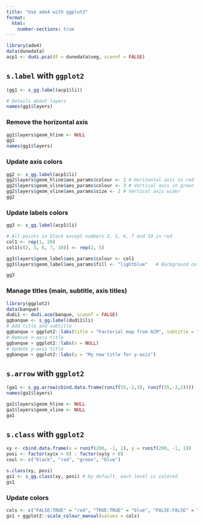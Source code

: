 ```yaml
---
title: "Use ade4 with ggplot2"
format: 
  html:
    number-sections: true
---
```



```r
library(ade4)
data(dunedata)
acp1 <- dudi.pca(df = dunedata$veg, scannf = FALSE)
```

## `s.label` with `ggplot2`

```r
(gg1 <- s_gg.label(acp1$li))

# Details about layers
names(gg1$layers)
```


### Remove the horizontal axis
```r
gg1$layers$geom_hline <- NULL
gg1
names(gg1$layers)
```

### Update axis colors
```r
gg2 <- s_gg.label(acp1$li)
gg2$layers$geom_hline$aes_params$colour <- 2 # Horizontal axis in red
gg2$layers$geom_vline$aes_params$colour <- 3 # Vertical axis in green
gg2$layers$geom_vline$aes_params$size <- 2 # Vertical axis wider
gg2
```


### Update labels colors
```r
gg3 <- s_gg.label(acp1$li)

# All points in black except numbers 2, 5, 6, 7 and 10 in red
col1 <- rep(1, 20)
col1[c(2, 5, 6, 7, 10)] <- rep(2, 5)

gg3$layers$geom_label$aes_params$colour <- col1
gg3$layers$geom_label$aes_params$fill <- "lightblue"   # Background color

gg3
```


### Manage titles (main, subtitle, axis titles)
```r
library(ggplot2)
data(banque)
dudi1 <- dudi.acm(banque, scannf = FALSE)
ggbanque <- s_gg.label(dudi1$li)
# Add title and subtitle
ggbanque + ggplot2::labs(title = "Factorial map from ACM", subtitle = "Here is a subtitle")
# Remove x-axis title
ggbanque + ggplot2::labs(x = NULL)
# Update y-axis title
ggbanque + ggplot2::labs(y = "My new title for y-axis")
```


## `s.arrow` with `ggplot2`

```r
(ga1 <- s_gg.arrow(cbind.data.frame(runif(55,-2,3), runif(55,-3,2))))
names(ga1$layers)
```

```r
ga1$layers$geom_hline <- NULL
ga1$layers$geom_vline <- NULL
ga1
```


## `s.class` with `ggplot2`
```r
xy <- cbind.data.frame(x = runif(200, -1, 1), y = runif(200, -1, 1))
posi <- factor(xy$x > 0) : factor(xy$y > 0)
coul <- c("black", "red", "green", "blue")

s.class(xy, posi)
gs1 <- s_gg.class(xy, posi) # by default, each level is colored
gs1
```

### Update colors
```r
cols <- c("FALSE:TRUE" = "red", "TRUE:TRUE" = "blue", "FALSE:FALSE" = "black", "TRUE:FALSE" = "green")
gs1 + ggplot2::scale_colour_manual(values = cols)
```
